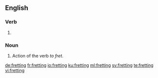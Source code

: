 ==English==

===Verb===
{{head|en|present participle}}

# {{present participle of|fret|lang=en|nocat=1}}

===Noun===
{{en-noun}}

# Action of the verb ''to fret''.

[[de:fretting]]
[[fr:fretting]]
[[io:fretting]]
[[ku:fretting]]
[[ml:fretting]]
[[sv:fretting]]
[[te:fretting]]
[[vi:fretting]]
